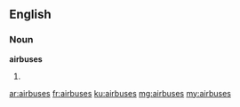 ==English==

===Noun===
'''airbuses'''
# {{plural of|airbus}}

[[ar:airbuses]]
[[fr:airbuses]]
[[ku:airbuses]]
[[mg:airbuses]]
[[my:airbuses]]